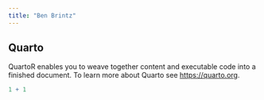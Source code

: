 ```yaml
---
title: "Ben Brintz"
---
```


## Quarto

QuartoR enables you to weave together content and executable code into a finished document. To learn more about Quarto see <https://quarto.org>.

```r
1 + 1
```
